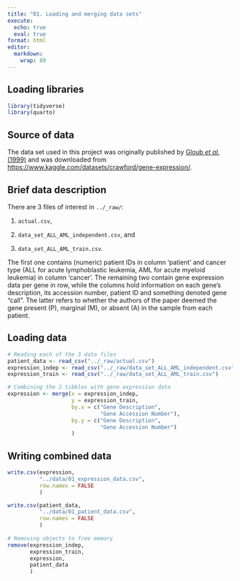 ```yaml
---
title: "01. Loading and merging data sets"
execute: 
  echo: true
  eval: true
format: html
editor: 
  markdown: 
    wrap: 80
---
```


## Loading libraries

```r
library(tidyverse)
library(quarto)
```

## Source of data

The data set used in this project was originally published by [Gloub *et al.*
(1999)](https://www-science-org.proxy.findit.cvt.dk/doi/10.1126/science.286.5439.531#body-ref-RF14)
and was downloaded from
<https://www.kaggle.com/datasets/crawford/gene-expression/>.

## Brief data description

There are 3 files of interest in `../_raw/`:

1.  `actual.csv`,

2.  `data_set_ALL_AML_independent.csv`, and

3.  `data_set_ALL_AML_train.csv`.

The first one contains (numeric) patient IDs in column 'patient' and cancer type
(ALL for acute lymphoblastic leukemia, AML for acute myeloid leukemia) in column
'cancer'. The remaining two contain gene expression data per gene in row, while
the columns hold information on each gene's description, its accession number,
patient ID and something denoted gene "call". The latter refers to whether the
authors of the paper deemed the gene present (P), marginal (M), or absent (A) in
the sample from each patient.

## Loading data

```r
# Reading each of the 3 data files
patient_data <- read_csv("../_raw/actual.csv")
expression_indep <- read_csv("../_raw/data_set_ALL_AML_independent.csv")
expression_train <- read_csv("../_raw/data_set_ALL_AML_train.csv")

# Combining the 2 tibbles with gene expression data
expression <- merge(x = expression_indep,
                    y = expression_train,
                    by.x = c("Gene Description",
                             "Gene Accession Number"),
                    by.y = c("Gene Description",
                             "Gene Accession Number")
                    )
```

## Writing combined data

```r
write.csv(expression,
          "../data/01_expression_data.csv",
          row.names = FALSE
          )

write.csv(patient_data,
          "../data/01_patient_data.csv",
          row.names = FALSE
          )
 
# Removing objects to free memory
remove(expression_indep,
       expression_train,
       expression,
       patient_data
       )
```